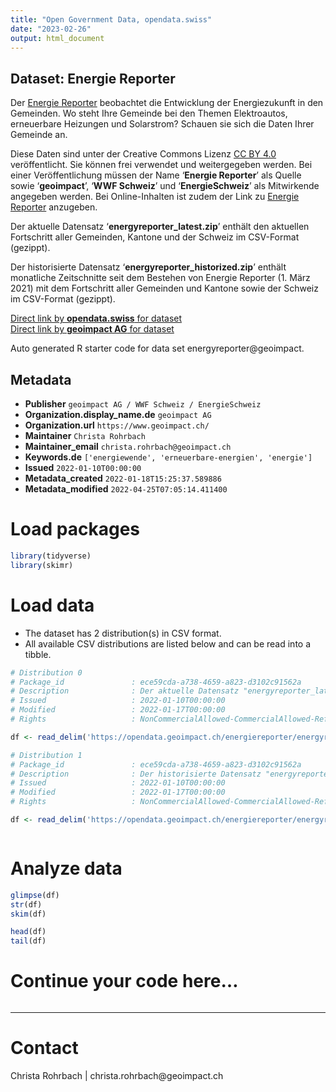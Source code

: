 ```yaml
---
title: "Open Government Data, opendata.swiss"
date: "2023-02-26"
output: html_document
---
```


## Dataset: Energie Reporter

Der [Energie Reporter](https://www.energiereporter.ch) beobachtet die Entwicklung der Energiezukunft in den Gemeinden. Wo steht Ihre Gemeinde bei den Themen Elektroautos, erneuerbare Heizungen und Solarstrom? Schauen sie sich die Daten Ihrer Gemeinde an.

Diese Daten sind unter der Creative Commons Lizenz [CC BY 4.0](https://creativecommons.org/licenses/by/4.0/deed.de) veröffentlicht. Sie können frei verwendet und weitergegeben werden. Bei einer Veröffentlichung müssen der Name '__Energie Reporter__' als Quelle sowie '__geoimpact__', '__WWF Schweiz__' und '__EnergieSchweiz__' als Mitwirkende angegeben werden. Bei Online-Inhalten ist zudem der Link zu [Energie Reporter](https://www.energiereporter.ch) anzugeben.

Der aktuelle Datensatz '__energyreporter_latest.zip__' enthält den aktuellen Fortschritt aller Gemeinden, Kantone und der Schweiz im CSV-Format (gezippt).

Der historisierte Datensatz '__energyreporter_historized.zip__' enthält monatliche Zeitschnitte seit dem Bestehen von Energie Reporter (1. März 2021) mit dem Fortschritt aller Gemeinden und Kantone sowie der Schweiz im CSV-Format (gezippt).

[Direct link by **opendata.swiss** for dataset](https://opendata.swiss/de/dataset/energie-reporter)<br>
[Direct link by **geoimpact AG** for dataset](https://www.energiereporter.ch)

Auto generated R starter code for data set energyreporter@geoimpact.

## Metadata

- **Publisher** `geoimpact AG / WWF Schweiz / EnergieSchweiz`
- **Organization.display_name.de** `geoimpact AG`
- **Organization.url** `https://www.geoimpact.ch/`
- **Maintainer** `Christa Rohrbach`
- **Maintainer_email** `christa.rohrbach@geoimpact.ch`
- **Keywords.de** `['energiewende', 'erneuerbare-energien', 'energie']`
- **Issued** `2022-01-10T00:00:00`
- **Metadata_created** `2022-01-18T15:25:37.589886`
- **Metadata_modified** `2022-04-25T07:05:14.411400`


# Load packages

```r

library(tidyverse)
library(skimr)

```

# Load data

-   The dataset has 2 distribution(s) in CSV format.
-   All available CSV distributions are listed below and can be read into a tibble.

```r

# Distribution 0
# Package_id               : ece59cda-a738-4659-a823-d3102c91562a
# Description              : Der aktuelle Datensatz "energyreporter_latest.zip" enthält den aktuellen Fortschritt aller Gemeinden, Kantone und der Schweiz im CSV-Format (gezippt).
# Issued                   : 2022-01-10T00:00:00
# Modified                 : 2022-01-17T00:00:00
# Rights                   : NonCommercialAllowed-CommercialAllowed-ReferenceRequired

df <- read_delim('https://opendata.geoimpact.ch/energiereporter/energyreporter_latest.zip')

# Distribution 1
# Package_id               : ece59cda-a738-4659-a823-d3102c91562a
# Description              : Der historisierte Datensatz "energyreporter_historized.zip" enthält monatliche Zeitschnitte seit dem Bestehen von Energie Reporter (1. März 2021) mit dem Fortschritt aller Gemeinden und Kantone sowie der Schweiz im CSV-Format (gezippt).
# Issued                   : 2022-01-10T00:00:00
# Modified                 : 2022-01-17T00:00:00
# Rights                   : NonCommercialAllowed-CommercialAllowed-ReferenceRequired

df <- read_delim('https://opendata.geoimpact.ch/energiereporter/energyreporter_historized.zip')



```

# Analyze data

```r

glimpse(df)
str(df)
skim(df)

head(df)
tail(df)

```

# Continue your code here...

```r

```

------------------------------------------------------------------------

# Contact

Christa Rohrbach | christa.rohrbach@geoimpact.ch
